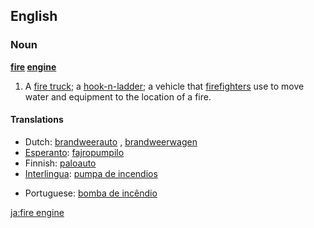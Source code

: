 ==English==

===Noun===
'''[[fire]] [[engine]]'''

# A [[fire truck]]; a [[hook-n-ladder]]; a vehicle that [[firefighter]]s use to move water and equipment to the location of a fire.

====Translations====
{{top}}
*Dutch: [[brandweerauto]] {{m}}, [[brandweerwagen]] {{m}}
*[[Esperanto]]:  [[fajropumpilo]]
*Finnish: [[paloauto]]
*[[Interlingua]]: [[pumpa de incendios]]
{{mid}}
*Portuguese: [[bomba de incêndio]] {{f}}
{{bottom}}

[[ja:fire engine]]